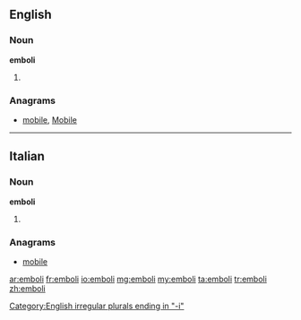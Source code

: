 ==English==

===Noun===
'''emboli'''

# {{plural of|[[embolus]]}}

===Anagrams===
* [[mobile#English|mobile]], [[Mobile#English|Mobile]]
[[Category:English irregular plurals ending in "-i"]]
----
==Italian==

===Noun===
'''emboli''' {{m}}

# {{plural of|[[embolo]]|lang=it}}

===Anagrams===
* [[mobile#Italian|mobile]]

[[ar:emboli]]
[[fr:emboli]]
[[io:emboli]]
[[mg:emboli]]
[[my:emboli]]
[[ta:emboli]]
[[tr:emboli]]
[[zh:emboli]]